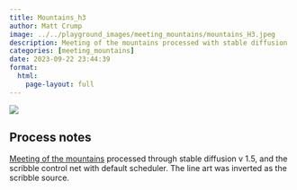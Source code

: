 ```yaml
---
title: Mountains_h3
author: Matt Crump
image: ../../playground_images/meeting_mountains/mountains_H3.jpeg
description: Meeting of the mountains processed with stable diffusion
categories: [meeting_mountains]
date: 2023-09-22 23:44:39
format:
  html:
    page-layout: full
---
```


![](../../playground_images/meeting_mountains/mountains_H3.jpeg)

## Process notes

[Meeting of the mountains](hhttps://www.crumplab.com/things/things/Colorlands/Meeting_Of_The_Mountains.html) processed through stable diffusion v 1.5, and the scribble control net with default scheduler. The line art was inverted as the scribble source.

